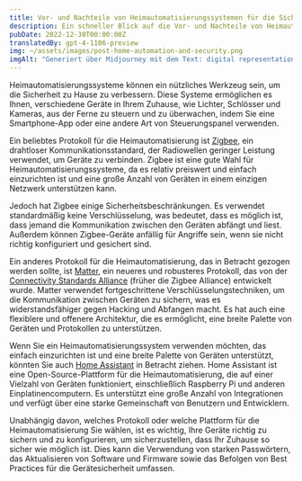 ```yaml
---
title: Vor- und Nachteile von Heimautomatisierungssystemen für die Sicherheit
description: Ein schneller Blick auf die Vor- und Nachteile von Heimautomatisierungssystemen für die Sicherheit, einschließlich Zigbee, Matter und Home Assistant.
pubDate: 2022-12-30T00:00:00Z
translatedBy: gpt-4-1106-preview
img: ~/assets/images/post-home-automation-and-security.png
imgAlt: "Generiert über Midjourney mit dem Text: digital representation of a house using lines of light, home security protection aura, single lines, impactful, colorful, reallistic, octane rendering --v 4 --ar 3:2"
---
```


Heimautomatisierungssysteme können ein nützliches Werkzeug sein, um die Sicherheit zu Hause zu verbessern. Diese Systeme ermöglichen es Ihnen, verschiedene Geräte in Ihrem Zuhause, wie Lichter, Schlösser und Kameras, aus der Ferne zu steuern und zu überwachen, indem Sie eine Smartphone-App oder eine andere Art von Steuerungspanel verwenden.

Ein beliebtes Protokoll für die Heimautomatisierung ist [Zigbee](https://de.wikipedia.org/wiki/Zigbee), ein drahtloser Kommunikationsstandard, der Radiowellen geringer Leistung verwendet, um Geräte zu verbinden. Zigbee ist eine gute Wahl für Heimautomatisierungssysteme, da es relativ preiswert und einfach einzurichten ist und eine große Anzahl von Geräten in einem einzigen Netzwerk unterstützen kann.

Jedoch hat Zigbee einige Sicherheitsbeschränkungen. Es verwendet standardmäßig keine Verschlüsselung, was bedeutet, dass es möglich ist, dass jemand die Kommunikation zwischen den Geräten abfängt und liest. Außerdem können Zigbee-Geräte anfällig für Angriffe sein, wenn sie nicht richtig konfiguriert und gesichert sind.

Ein anderes Protokoll für die Heimautomatisierung, das in Betracht gezogen werden sollte, ist [Matter](https://csa-iot.org/all-solutions/matter/), ein neueres und robusteres Protokoll, das von der [Connectivity Standards Alliance](https://en.wikipedia.org/wiki/Connectivity_Standards_Alliance) (früher die Zigbee Alliance) entwickelt wurde. Matter verwendet fortgeschrittene Verschlüsselungstechniken, um die Kommunikation zwischen Geräten zu sichern, was es widerstandsfähiger gegen Hacking und Abfangen macht. Es hat auch eine flexiblere und offenere Architektur, die es ermöglicht, eine breite Palette von Geräten und Protokollen zu unterstützen.

Wenn Sie ein Heimautomatisierungssystem verwenden möchten, das einfach einzurichten ist und eine breite Palette von Geräten unterstützt, könnten Sie auch [Home Assistant](https://www.home-assistant.io) in Betracht ziehen. Home Assistant ist eine Open-Source-Plattform für die Heimautomatisierung, die auf einer Vielzahl von Geräten funktioniert, einschließlich Raspberry Pi und anderen Einplatinencomputern. Es unterstützt eine große Anzahl von Integrationen und verfügt über eine starke Gemeinschaft von Benutzern und Entwicklern.

Unabhängig davon, welches Protokoll oder welche Plattform für die Heimautomatisierung Sie wählen, ist es wichtig, Ihre Geräte richtig zu sichern und zu konfigurieren, um sicherzustellen, dass Ihr Zuhause so sicher wie möglich ist. Dies kann die Verwendung von starken Passwörtern, das Aktualisieren von Software und Firmware sowie das Befolgen von Best Practices für die Gerätesicherheit umfassen.
